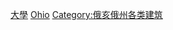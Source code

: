 {{Commons cat|Universities and colleges in Ohio}}
[[Category:俄亥俄州教育|大學]]
[[Category:美國各州大學|Ohio]]
[[Category:俄亥俄州各类建筑|Category:俄亥俄州各类建筑]]